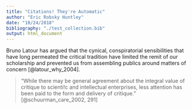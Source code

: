 ```yaml
---
title: "Citations! They're Automatic"
author: "Eric Robsky Huntley"
date: "10/24/2018"
bibliography: "./test_collection.bib"
output: html_document
---
```


Bruno Latour has argued that the cynical, conspiratorial sensibilities that have long permeated the critical tradition have limited
the remit of our scholarship and prevented us from assembling publics around matters of concern [@latour_why_2004].

>"While there may be general agreement about the integral value of critique to scienti!c and intellectual enterprises, less attention has been paid to the form and delivery of critique." [@schuurman_care_2002, 291]